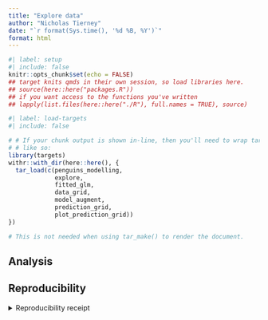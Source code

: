 ```yaml
---
title: "Explore data"
author: "Nicholas Tierney"
date: "`r format(Sys.time(), '%d %B, %Y')`"
format: html
---
```


```r
#| label: setup
#| include: false
knitr::opts_chunk$set(echo = FALSE)
## target knits qmds in their own session, so load libraries here.
## source(here::here("packages.R"))
## if you want access to the functions you've written
## lapply(list.files(here::here("./R"), full.names = TRUE), source)
```

```r
#| label: load-targets
#| include: false

# # If your chunk output is shown in-line, then you'll need to wrap tar_load()
# # like so:
library(targets)
withr::with_dir(here::here(), {
  tar_load(c(penguins_modelling,
             explore,
             fitted_glm,
             data_grid,
             model_augment,
             prediction_grid,
             plot_prediction_grid))
})

# This is not needed when using tar_make() to render the document.
```

## Analysis

## Reproducibility

<details><summary>Reproducibility receipt</summary>

```r
## datetime
Sys.time()

## repository
if(requireNamespace('git2r', quietly = TRUE)) {
  git2r::repository()
} else {
  c(
    system2("git", args = c("log", "--name-status", "-1"), stdout = TRUE),
    system2("git", args = c("remote", "-v"), stdout = TRUE)
  )
}

## session info
sessionInfo()
```

</details>
